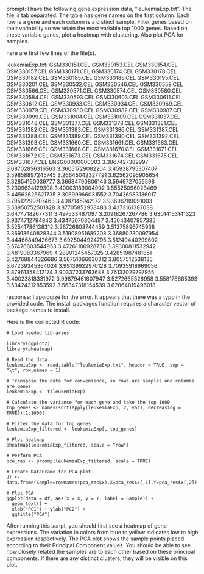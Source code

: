 prompt:
I have the following gene expression data, "leukemiaExp.txt". The file is tab separated. The table has gene names on the first column. Each row is a gene and each column is a distinct sample. Filter genes based on their variability so we retain the most variable top 1000 genes. Based on these variable genes, plot a heatmap with clustering. Also plot PCA for samples.

here are first few lines of the file(s).

leukemiaExp.txt:
	GSM330151.CEL	GSM330153.CEL	GSM330154.CEL	GSM330157.CEL	GSM330171.CEL	GSM330174.CEL	GSM330178.CEL	GSM330182.CEL	GSM330185.CEL	GSM330186.CEL	GSM330195.CEL	GSM330201.CEL	GSM330532.CEL	GSM330546.CEL	GSM330559.CEL	GSM330566.CEL	GSM330571.CEL	GSM330574.CEL	GSM330580.CEL	GSM330584.CEL	GSM330593.CEL	GSM330603.CEL	GSM330611.CEL	GSM330612.CEL	GSM330933.CEL	GSM330934.CEL	GSM330969.CEL	GSM330979.CEL	GSM330980.CEL	GSM330982.CEL	GSM330987.CEL	GSM330999.CEL	GSM331004.CEL	GSM331009.CEL	GSM331037.CEL	GSM331048.CEL	GSM331377.CEL	GSM331378.CEL	GSM331381.CEL	GSM331382.CEL	GSM331383.CEL	GSM331386.CEL	GSM331387.CEL	GSM331388.CEL	GSM331389.CEL	GSM331390.CEL	GSM331392.CEL	GSM331393.CEL	GSM331660.CEL	GSM331661.CEL	GSM331663.CEL	GSM331666.CEL	GSM331668.CEL	GSM331670.CEL	GSM331671.CEL	GSM331672.CEL	GSM331673.CEL	GSM331674.CEL	GSM331675.CEL	GSM331677.CEL
ENSG00000000003	3.3867427382997	3.68702856316563	3.36051729082204	3.45938795307407	3.59858897245745	3.26645042327791	3.62562095905654	3.32854160039777	3.36684790806146	3.5946727056598	3.2309634129308	3.40003189004902	3.55525096023469	3.44562626621735	3.30699966031552	3.70426983136017	3.79512299707463	3.4087145942172	3.93696789091003	3.53950752501828	3.87705852958483	3.4373161387038	3.64747182677311	3.497533487097	3.20918267267786	3.68014153141323	3.9374712794843	3.43475070304497	3.45043407957335	3.52541786138312	3.26726808744459	3.51275896745938	3.36913640828344	3.51908951689208	3.36880230097954	3.44466849426673	3.6925044924795	3.51240440299602	3.57476603544953	3.47261186928738	3.39300811532942	3.4819083367969	4.28901245457325	3.42851987481851	3.42768844326686	3.56751066030312	3.8057512538135	3.67239345364024	3.99139922970128	3.70935918969056	3.87961358412174	3.90337233763688	3.76132029797955	3.40023818331972	3.99879461607947	3.5272665326958	3.558176685393	3.53424312853592	3.56347318154539	3.62864819496018


response:
I apologize for the error. It appears that there was a typo in the provided code. The install.packages function requires a character vector of package names to install.

Here is the corrected R code:

```
# Load needed libraries

library(ggplot2)
library(pheatmap)

# Read the data
leukemiaExp <- read.table("leukemiaExp.txt", header = TRUE, sep = "\t", row.names = 1)

# Transpose the data for convenience, so rows are samples and columns are genes
leukemiaExp <- t(leukemiaExp)

# Calculate the variance for each gene and take the top 1000
top_genes <- names(sort(apply(leukemiaExp, 2, var), decreasing = TRUE))[1:1000]

# Filter the data for top_genes
leukemiaExp_filtered <- leukemiaExp[, top_genes]

# Plot heatmap
pheatmap(leukemiaExp_filtered, scale = "row")

# Perform PCA
pca_res <- prcomp(leukemiaExp_filtered, scale = TRUE)

# Create DataFrame for PCA plot
df <- data.frame(Sample=rownames(pca_res$x),X=pca_res$x[,1],Y=pca_res$x[,2])

# Plot PCA
ggplot(data = df, aes(x = X, y = Y, label = Sample)) + 
  geom_text() + 
  xlab("PC1") + ylab("PC2") + 
  ggtitle("PCA")
```

After running this script, you should first see a heatmap of gene expressions. The variation in colors from blue to yellow indicates low to high expression respectively. The PCA plot shows the sample points placed according to their Principal Component values. You should be able to see how closely related the samples are to each other based on these principal components. If there are any distinct clusters, they will be visible on this plot.
